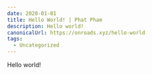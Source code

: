 ---
date: 2020-01-01
title: Hello World! | Phat Pham
description: Hello world!
canonicalUrl: https://onroads.xyz/hello-world
tags:
  - Uncategorized
---

Hello world!
